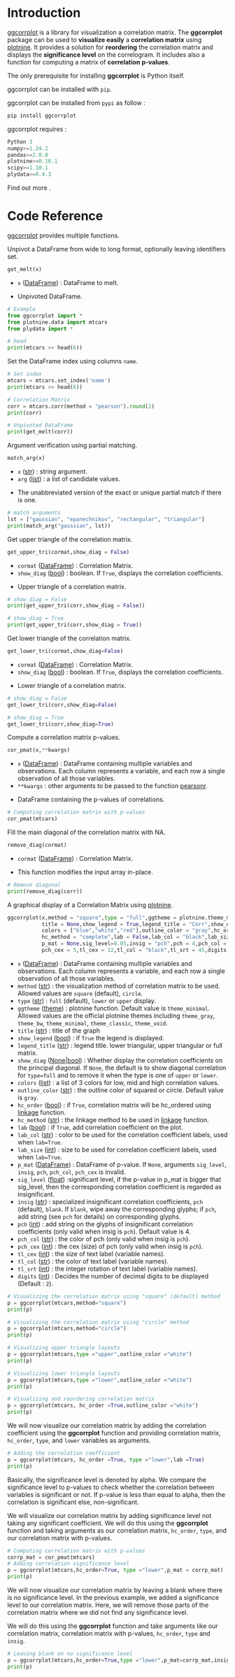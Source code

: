 # Introduction

<!--
https://realpython.com/ggplot-python/
https://coderzcolumn.com/tutorials/data-science/plotnine-annotations
-->

\section{What is ggcorrplot?}

[ggcorrplot](https://pypi.org/project/ggcorrplot/) is a library for visualization a correlation matrix. The **ggcorrplot** package can be used to **visualize easily** a **correlation matrix** using [plotnine](https://plotnine.readthedocs.io/en/stable/). It provides a solution for **reordering** the correlation matrix and displays the **significance level** on the correlogram. It includes also a function for computing a matrix of **correlation p-values**. 

The only prerequisite for installing **ggcorrplot** is Python itself. 

ggcorrplot can be installed with ``pip``.

\section{Installation}

ggcorrplot can be installed from ``pypi`` as follow : 

```{python,eval = FALSE}
pip install ggcorrplot
```

\section{Dependencies}

ggcorrplot requires :


```{python,eval=FALSE}
Python 3
numpy>=1.24.2
pandas>=2.0.0
plotnine>=0.10.1
scipy>=1.10.1
plydata>=0.4.3
```

\section{Usage}

Find out more \href{https://github.com/enfantbenidedieu/ggcorrplot/blob/master/ggcorrplot.ipynb}{https://github.com/enfantbenidedieu/ggcorrplot/blob/master/ggcorrplot.ipynb}.


# Code Reference

[ggcorrplot](https://pypi.org/project/ggcorrplot/) provides multiple functions.


\section{get\_melt}

Unpivot a DataFrame from wide to long format, optionally leaving identifiers set.

```{python,eval=FALSE}
get_melt(x)
```


\subsubsection*{Parameters :}

* ``x`` ([DataFrame](https://pandas.pydata.org/docs/reference/api/pandas.DataFrame.html)) : DataFrame to melt.

\subsubsection*{Return :}

* Unpivoted DataFrame.


```{python}
# Example
from ggcorrplot import *
from plotnine.data import mtcars
from plydata import *

# head
print(mtcars >> head(6))
```

Set the DataFrame index using columns `name`.

```{python}
# Set index
mtcars = mtcars.set_index('name')
print(mtcars >> head(6))
```


```{python}
# Correlation Matrix
corr = mtcars.corr(method = "pearson").round(2)
print(corr)
```


```{python}
# Unpivoted DataFrame
print(get_melt(corr))
```


\section{match\_arg}

Argument verification using partial matching.

```{python,eval = FALSE}
match_arg(x)
```


\subsubsection*{Parameters :}

* ``x`` ([str](https://docs.python.org/3/library/stdtypes.html#str)) : string argument.
* ``arg`` ([list](https://docs.python.org/3/library/stdtypes.html#list)) : a list of candidate values.

\subsubsection*{Return : }

* The unabbreviated version of the exact or unique partial match if there is one.


```{python}
# match arguments
lst = ["gaussian", "epanechnikov", "rectangular", "triangular"]
print(match_arg("gaussian", lst))
```


\section{get\_upper\_tri}

Get upper triangle of the correlation matrix.

```{python, eval=FALSE}
get_upper_tri(cormat,show_diag = False)
```

\subsubsection*{Parameters :}

* ``cormat`` ([DataFrame](https://pandas.pydata.org/docs/reference/api/pandas.DataFrame.html)) : Correlation Matrix.
* ``show_diag`` ([bool](https://docs.python.org/3/library/functions.html#bool)) : boolean. If ``True``, displays the correlation coefficients.

\subsubsection*{Return : }
* Upper triangle of a correlation matrix.


```{python}
# show_diag = False
print(get_upper_tri(corr,show_diag = False))
```

```{python}
# show_diag = True
print(get_upper_tri(corr,show_diag = True))
```


\section{get\_lower\_tri}

Get lower triangle of the correlation matrix.

```{python, eval=FALSE}
get_lower_tri(cormat,show_diag=False)
```

\subsubsection*{Parameters :}

* ``cormat`` ([DataFrame](https://pandas.pydata.org/docs/reference/api/pandas.DataFrame.html)) : Correlation Matrix.
* ``show_diag`` ([bool](https://docs.python.org/3/library/functions.html#bool)) : boolean. If ``True``, displays the correlation coefficients.

\subsubsection*{Return :}

* Lower triangle of a correlation matrix.


```{python}
# show_diag = False
get_lower_tri(corr,show_diag=False)
```

```{python}
# show_diag = True
get_lower_tri(corr,show_diag=True)
```


\section{cor\_pmat}

Compute a correlation matrix p-values.

```{python,eval=FALSE}
cor_pmat(x,**kwargs)
```

\subsubsection*{Parameters :}

* ``x`` ([DataFrame](https://pandas.pydata.org/docs/reference/api/pandas.DataFrame.html)) : DataFrame containing multiple variables and observations. Each column represents a variable, and each row a single observation of all those variables.
* ``**kwargs`` : other arguments to be passed to the function [pearsonr]( https://docs.scipy.org/doc/scipy/reference/generated/scipy.stats.pearsonr.html).

\subsubsection*{Return :}

* DataFrame containing the p-values of correlations.

```{python}
# Computing correlation matrix with p-values 
cor_pmat(mtcars)
```


\section{remove\_diag}

Fill the main diagonal of the correlation matrix with NA.

```{python,eval=FALSE}
remove_diag(cormat)
```

\subsubsection*{Parameters :}

* ``cormat`` ([DataFrame](https://pandas.pydata.org/docs/reference/api/pandas.DataFrame.html)) : Correlation Matrix.

\subsubsection*{Return :}

* This function modifies the input array in-place.

```{python}
# Remove diagonal
print(remove_diag(corr))
```



\section{ggcorrplot}

A graphical display of a Correlation Matrix using [plotnine](https://plotnine.readthedocs.io/en/stable/).

```{python,eval=FALSE}
ggcorrplot(x,method = "square",type = "full",ggtheme = plotnine.theme_minimal(),
           title = None,show_legend = True,legend_title = "Corr",show_diag = None,
           colors = ["blue","white","red"],outline_color = "gray",hc_order = False,
           hc_method = "complete",lab = False,lab_col = "black",lab_size = 11,
           p_mat = None,sig_level=0.05,insig = "pch",pch = 4,pch_col = "black",
           pch_cex = 5,tl_cex = 12,tl_col = "black",tl_srt = 45,digits = 2)
```

\subsubsection*{Parameters :}

* ``x`` ([DataFrame](https://pandas.pydata.org/docs/reference/api/pandas.DataFrame.html)) : DataFrame containing multiple variables and observations. Each column represents a variable, and each row a single observation of all those variables.
* ``method`` ([str](https://docs.python.org/3/library/stdtypes.html#str)) : the visualization method of correlation matrix to be used. Allowed values are ``square`` (default), ``circle``.
* ``type`` ([str](https://docs.python.org/3/library/stdtypes.html#str)) : ``full`` (default), ``lower`` or ``upper`` display.
* ``ggtheme`` ([theme](https://plotnine.readthedocs.io/en/stable/generated/plotnine.themes.theme.html)) : plotnine function. Default value is ``theme_minimal``. Allowed values are the official plotnine themes including ``theme_gray``, ``theme_bw``, ``theme_minimal``, ``theme_classic``, ``theme_void``.
* ``title`` ([str](https://docs.python.org/3/library/stdtypes.html#str)) : title of the graph
* ``show_legend`` ([bool](https://docs.python.org/3/library/functions.html#bool)) : if ``True`` the legend is displayed.
* ``legend_title`` ([str](https://docs.python.org/3/library/stdtypes.html#str)) : legend title. lower triangular, upper triangular or full matrix.
* ``show_diag`` ([None](https://docs.python.org/3/library/constants.html)|[bool](https://docs.python.org/3/library/functions.html#bool)) : Whether display the correlation coefficients on the principal diagonal. If ``None``, the default is to show diagonal correlation for ``type=full`` and to remove it when the type is one of ``upper`` or ``lower``.
* ``colors`` ([list](https://docs.python.org/3/library/stdtypes.html#list)) : a list of 3 colors for low, mid and high correlation values.
* ``outline_color`` ([str](https://docs.python.org/3/library/stdtypes.html#str)) : the outline color of squared or circle. Default value is ``gray``.
* ``hc_order`` ([bool](https://docs.python.org/3/library/functions.html#bool)) : if ``True``, correlation matrix will be hc_ordered using [linkage]( https://docs.scipy.org/doc/scipy/reference/generated/scipy.cluster.hierarchy.linkage.html) function.
* ``hc_method`` ([str](https://docs.python.org/3/library/stdtypes.html#str)) : the linkage method to be used in [linkage]( https://docs.scipy.org/doc/scipy/reference/generated/scipy.cluster.hierarchy.linkage.html) function.
* ``lab`` ([bool](https://docs.python.org/3/library/functions.html#bool)) : if ``True``, add correlation coefficient on the plot.
* ``lab_col`` ([str](https://docs.python.org/3/library/stdtypes.html#str)) :  color to be used for the correlation coefficient labels, used when ``lab=True``.
* ``lab_size`` ([int](https://docs.python.org/3/library/functions.html#int)) : size to be used for correlation coefficient labels, used when ``lab=True``.
* ``p_mat`` ([DataFrame](https://pandas.pydata.org/docs/reference/api/pandas.DataFrame.html)) : DataFrame of p-value. If ``None``, arguments ``sig_level``, ``insig``, ``pch``, ``pch_col``, ``pch_cex`` is invalid.
* ``sig_level`` ([float](https://docs.python.org/3/library/functions.html#float)) :significant level, if the p-value in p_mat is bigger that sig_level, then the corresponding correlation coefficient is regarded as insignificant.
* ``insig`` ([str](https://docs.python.org/3/library/stdtypes.html#str)) : specialized insignificant correlation coefficients,  ``pch`` (default), ``blank``. If ``blank``, wipe away the corresponding glyphs; if ``pch``, add string (see ``pch`` for details) on corresponding glyphs.
* ``pch`` ([int](https://docs.python.org/3/library/functions.html#int)) : add string on the glyphs of insignificant correlation coefficients (only valid when insig is ``pch``). Default value is 4.
* ``pch_col`` ([str](https://docs.python.org/3/library/stdtypes.html#str)) : the color of pch (only valid when insig is ``pch``).
* ``pch_cex`` ([int](https://docs.python.org/3/library/functions.html#int)) : the cex (size) of pch (only valid when insig is ``pch``).
* ``tl_cex`` ([int](https://docs.python.org/3/library/functions.html#int)) : the size of text label (variable names).
* ``tl_col`` ([str](https://docs.python.org/3/library/stdtypes.html#str)) : the color of text label (variable names).
* ``tl_srt`` ([int](https://docs.python.org/3/library/functions.html#int)) : the integer rotation of text label (variable names).
* ``digits`` ([int](https://docs.python.org/3/library/functions.html#int)) : Decides the number of decimal digits to be displayed (Default : ``2``).

\subsubsection*{Visualizing the correlation matrix using different methods}

```{python}
# Visualizing the correlation matrix using "square" (default) method
p = ggcorrplot(mtcars,method="square")
print(p)
```



```{python}
# Visualizing the correlation matrix using "circle" method
p = ggcorrplot(mtcars,method="circle")
print(p)
```

\subsubsection*{Visualizing correlation matrix using different layouts}


```{python}
# Visualizing upper triangle layouts
p = ggcorrplot(mtcars,type ="upper",outline_color ="white")
print(p)
```

```{python}
# Visualizing lower triangle layouts
p = ggcorrplot(mtcars,type ="lower",outline_color ="white")
print(p)
```

\subsubsection*{Reordering of the correlation matrix}

```{python}
# Visualizing and reordering correlation matrix
p = ggcorrplot(mtcars, hc_order =True,outline_color ="white")
print(p)
```

\subsubsection*{Introducing correlation coefficient}

We will now visualize our correlation matrix by adding the correlation coefficient using the **ggcorrplot** function and providing correlation matrix, ``hc_order``, ``type``, and ``lower`` variables as arguments.

```{python}
# Adding the correlation coefficient
p = ggcorrplot(mtcars, hc_order =True, type ="lower",lab =True)
print(p)
```

\subsubsection*{Adding significance level}

Basically, the significance level is denoted by alpha. We compare the significance level to p-values to check whether the correlation between variables is significant or not. If p-value is less than equal to alpha, then the correlation is significant else, non-significant.

We will visualize our correlation matrix by adding significance level not taking any significant coefficient. We will do this using the **ggcorrplot** function and taking arguments as our correlation matrix, ``hc_order``, ``type``, and our correlation matrix with p-values.


```{python}
# Computing correlation matrix with p-values
corrp_mat = cor_pmat(mtcars)
# Adding correlation significance level
p = ggcorrplot(mtcars,hc_order=True, type ="lower",p_mat = corrp_mat)
print(p)
```



\subsubsection*{Leaving blank on no significance level}

We will now visualize our correlation matrix by leaving a blank where there is no significance level. In the previous example, we added a significance level to our correlation matrix. Here, we will remove those parts of the correlation matrix where we did not find any significance level.

We will do this using the **ggcorrplot** function and take arguments like our correlation matrix, correlation matrix with p-values, ``hc_order``, ``type`` and ``insig``.


```{python}
# Leaving blank on no significance level
p = ggcorrplot(mtcars,hc_order=True,type ="lower",p_mat=corrp_mat,insig="blank")
print(p)
```

